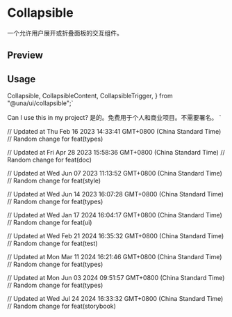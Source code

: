 

<Meta of={CollapsibleStories} />

<RadixPrimitiveDocsButton name='collapsible' />

# Collapsible

一个允许用户展开或折叠面板的交互组件。

## Preview

<Canvas of={CollapsibleStories.Default} />

## Usage

  Collapsible,
  CollapsibleContent,
  CollapsibleTrigger,
} from "@una/ui/collapsible";`

  <CollapsibleTrigger>Can I use this in my project?</CollapsibleTrigger>
  <CollapsibleContent>
    是的。免费用于个人和商业项目。不需要署名。
  </CollapsibleContent>
</Collapsible>`

<Source code={importCode} language='ts' dark />
<Source code={usageCode} language='tsx' dark />

// Updated at Thu Feb 16 2023 14:33:41 GMT+0800 (China Standard Time)
// Random change for feat(types)

// Updated at Fri Apr 28 2023 15:58:36 GMT+0800 (China Standard Time)
// Random change for feat(doc)

// Updated at Wed Jun 07 2023 11:13:52 GMT+0800 (China Standard Time)
// Random change for feat(style)

// Updated at Wed Jun 14 2023 16:07:28 GMT+0800 (China Standard Time)
// Random change for feat(types)

// Updated at Wed Jan 17 2024 16:04:17 GMT+0800 (China Standard Time)
// Random change for feat(ui)

// Updated at Wed Feb 21 2024 16:35:32 GMT+0800 (China Standard Time)
// Random change for feat(test)

// Updated at Mon Mar 11 2024 16:21:46 GMT+0800 (China Standard Time)
// Random change for feat(types)

// Updated at Mon Jun 03 2024 09:51:57 GMT+0800 (China Standard Time)
// Random change for feat(types)

// Updated at Wed Jul 24 2024 16:33:32 GMT+0800 (China Standard Time)
// Random change for feat(storybook)
